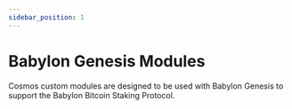 ```yaml
---
sidebar_position: 1
---
```



# Babylon Genesis Modules

Cosmos custom modules are designed to be used with Babylon Genesis to support the Babylon Bitcoin Staking Protocol. 

<DocCardList />
